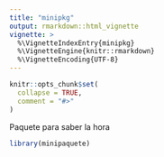 ```yaml
---
title: "minipkg"
output: rmarkdown::html_vignette
vignette: >
  %\VignetteIndexEntry{minipkg}
  %\VignetteEngine{knitr::rmarkdown}
  %\VignetteEncoding{UTF-8}
---
```


```r
knitr::opts_chunk$set(
  collapse = TRUE,
  comment = "#>"
)
```
Paquete para saber la hora

```r
library(minipaquete)
```

